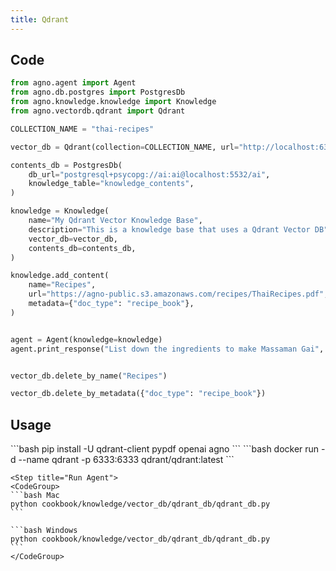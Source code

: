 ```yaml
---
title: Qdrant 
---
```


## Code

```python cookbook/knowledge/vector_db/qdrant_db/qdrant_db.py
from agno.agent import Agent
from agno.db.postgres import PostgresDb
from agno.knowledge.knowledge import Knowledge
from agno.vectordb.qdrant import Qdrant

COLLECTION_NAME = "thai-recipes"

vector_db = Qdrant(collection=COLLECTION_NAME, url="http://localhost:6333")

contents_db = PostgresDb(
    db_url="postgresql+psycopg://ai:ai@localhost:5532/ai",
    knowledge_table="knowledge_contents",
)

knowledge = Knowledge(
    name="My Qdrant Vector Knowledge Base",
    description="This is a knowledge base that uses a Qdrant Vector DB",
    vector_db=vector_db,
    contents_db=contents_db,
)

knowledge.add_content(
    name="Recipes",
    url="https://agno-public.s3.amazonaws.com/recipes/ThaiRecipes.pdf",
    metadata={"doc_type": "recipe_book"},
)


agent = Agent(knowledge=knowledge)
agent.print_response("List down the ingredients to make Massaman Gai", markdown=True)


vector_db.delete_by_name("Recipes")

vector_db.delete_by_metadata({"doc_type": "recipe_book"})
```

## Usage

<Steps>
  <Snippet file="create-venv-step.mdx" />

  <Step title="Install libraries">
    ```bash
    pip install -U qdrant-client pypdf openai agno
    ```
  </Step>

  <Step title="Run Qdrant">
    ```bash
    docker run -d --name qdrant -p 6333:6333 qdrant/qdrant:latest
    ```
  </Step>

    <Step title="Run Agent">
    <CodeGroup>
    ```bash Mac
    python cookbook/knowledge/vector_db/qdrant_db/qdrant_db.py
    ```

    ```bash Windows
    python cookbook/knowledge/vector_db/qdrant_db/qdrant_db.py
    ```
    </CodeGroup>
  </Step>
</Steps>